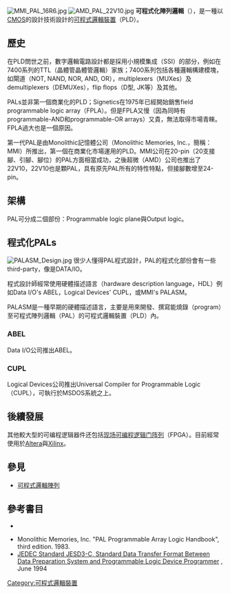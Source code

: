 {{roughtranslation|time=2018-07-08T11:41:28+00:00}}
{{NoteTA
|G1 = Electronics
|G2 = IT
}}
[[File:MMI_PAL_16R6.jpg|thumb]]
[[File:AMD_PAL_22V10.jpg|thumb]]
'''可程式化陣列邏輯'''（{{lang-en|'''Programmable Array Logic, PAL'''}}），是一種以[[CMOS|CMOS]]的設計技術設計的[[可程式邏輯裝置|可程式邏輯裝置]]（PLD）。

== 歷史 ==
在PLD問世之前，數字邏輯電路設計都是採用小規模集成（SSI）的部分，例如在7400系列的TTL（晶體管晶體管邏輯）家族；7400系列包括各種邏輯構建模塊，如閘道（NOT, NAND, NOR, AND, OR），multiplexers（MUXes）及demultiplexers（DEMUXes），flip flops（D型, JK等）及其他。

PALs並非第一個商業化的PLD；Signetics在1975年已經開始銷售field programmable logic array（FPLA）。但是FPLA又慢（因為同時有programmable-AND和programmable-OR arrays）又貴，無法取得市場青睞。FPLA過大也是一個原因。  

第一代PAL是由Monolithic記憶體公司（Monolithic Memories, Inc.，簡稱：MMI）所推出，第一個在商業化市場運用的PLD。MMI公司在20-pin（20支接腳、引腳、腳位）的PAL方面相當成功，之後超微（AMD）公司也推出了22V10，22V10也是顆PAL，具有原先PAL所有的特性特點，但接腳數增至24-pin。

==架構==
PAL可分成二個部份：Programmable logic plane與Output logic。

==程式化PALs==
[[File:PALASM_Design.jpg|thumb]]
很少人懂得PAL程式設計，PAL的程式化部份會有一些third-party，像是DATA/IO。

程式設計師經常使用硬體描述語言（hardware description language，HDL）例如Data I/O's ABEL，Logical Devices' CUPL，或MMI's PALASM。 

PALASM是一種早期的硬體描述語言，主要是用來開發、撰寫能燒錄（program）至可程式陣列邏輯（PAL）的可程式邏輯裝置（PLD）內。

===ABEL===
Data I/O公司推出ABEL。

===CUPL===

Logical Devices公司推出Universal Compiler for Programmable Logic（CUPL），可執行於MSDOS系統之上。

==後續發展==
其他較大型的可编程逻辑器件还包括[[现场可编程逻辑门阵列|现场可编程逻辑门阵列]]（FPGA）。目前經常使用於[[Altera|Altera]]與[[Xilinx|Xilinx]]。

==參見==
* [[可程式邏輯陣列|可程式邏輯陣列]]

==參考書目==
*{{Citation
  | last = Birkner | first = John
  | author-link = John Birkner
  | last2 = Coli | first2 = Vincent
  | title = PAL Programmable Array Logic Handbook
  | publisher = Monolithic Memories, Inc
  | year = 1981
  | edition = 2}}

* Monolithic Memories, Inc. "PAL Programmable Array Logic Handbook", third edition. 1983.
*[http://www.jedec.org/download/search/jesd3c.pdf JEDEC Standard JESD3-C, Standard Data Transfer Format Between Data Preparation System and Programmable Logic Device Programmer] {{Wayback|url=http://www.jedec.org/download/search/jesd3c.pdf |date=20061002015225 }}, June 1994
{{数字电路}}
{{可编程逻辑设备}}
{{Authority control}}
[[Category:可程式邏輯裝置|Category:可程式邏輯裝置]]